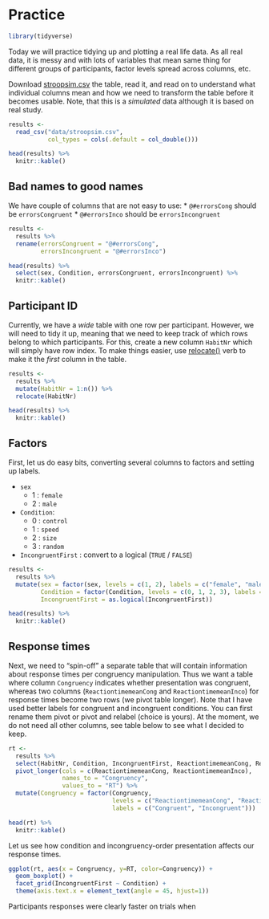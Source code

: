 # Practice {#seminar12}
```r
library(tidyverse)
```

Today we will practice tidying up and plotting a real life data. As all real data, it is messy and with lots of variables that mean same thing for different groups of participants, factor levels spread across columns, etc.

Download [stroopsim.csv](data/stroopsim.csv) the table, read it, and read on to understand what individual columns mean and how we need to transform the table before it becomes usable. Note, that this is a _simulated_ data although it is based on real study.
```r
results <- 
  read_csv("data/stroopsim.csv",
           col_types = cols(.default = col_double()))

head(results) %>%
  knitr::kable()
```

## Bad names to good names
We have couple of columns that are not easy to use: 
* `@#errorsCong` should be `errorsCongruent`
* `@#errorsInco` should be `errorsIncongruent`

```r
results <- 
  results %>%
  rename(errorsCongruent = "@#errorsCong",
         errorsIncongruent = "@#errorsInco")

head(results) %>%
  select(sex, Condition, errorsCongruent, errorsIncongruent) %>% 
  knitr::kable()
```

## Participant ID
Currently, we have a _wide_ table with one row per participant. However, we will need to tidy it up, meaning that we need to keep track of which rows belong to which participants. For this, create a new column `HabitNr` which will simply have row index. To make things easier, use [relocate()](https://dplyr.tidyverse.org/reference/relocate.html) verb to make it the _first_ column in the table.

```r
results <- 
  results %>%
  mutate(HabitNr = 1:n()) %>%
  relocate(HabitNr)

head(results) %>%
  knitr::kable()
```

## Factors
First, let us do easy bits, converting several columns to factors and setting up labels.

* `sex` 
  * 1 : `female` 
  * 2 :  `male`
* `Condition`: 
  * 0 : `control`
  * 1 : `speed` 
  * 2 : `size`
  * 3 : `random`
* `IncongruentFirst` : convert to a logical (`TRUE` / `FALSE`)

```r
results <-
  results %>%
  mutate(sex = factor(sex, levels = c(1, 2), labels = c("female", "male")),
         Condition = factor(Condition, levels = c(0, 1, 2, 3), labels = c("control", "speed", "size", "random")),
         IncongruentFirst = as.logical(IncongruentFirst))

head(results) %>%
  knitr::kable()
```

##  Response times
Next, we need to "spin-off" a separate table that will contain information about response times per congruency manipulation. Thus we want a table where column `Congruency` indicates whether presentation was congruent, whereas two columns (`ReactiontimemeanCong` and `ReactiontimemeanInco`) for response times become two rows (we pivot table longer). Note that I have used better labels for congruent and incongruent conditions. You can first rename them pivot or pivot and relabel (choice is yours). At the moment, we do not need all other columns, see table below to see what I decided to keep.
```r
rt <- 
  results %>%
  select(HabitNr, Condition, IncongruentFirst, ReactiontimemeanCong, ReactiontimemeanInco) %>%
  pivot_longer(cols = c(ReactiontimemeanCong, ReactiontimemeanInco), 
               names_to = "Congruency",
               values_to = "RT") %>%
  mutate(Congruency = factor(Congruency, 
                             levels = c("ReactiontimemeanCong", "ReactiontimemeanInco"),
                             labels = c("Congruent", "Incongruent")))

head(rt) %>%
  knitr::kable()
```

Let us see how condition and incongruency-order presentation affects our response times.

```r
ggplot(rt, aes(x = Congruency, y=RT, color=Congruency)) + 
  geom_boxplot() +
  facet_grid(IncongruentFirst ~ Condition) + 
  theme(axis.text.x = element_text(angle = 45, hjust=1))
```

Participants responses were clearly faster on trials when 
